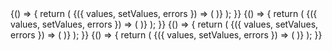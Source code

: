 
<Meta title="Expenses/PayoutMethodForm" component={PayoutMethodForm} />

<Canvas>
  <Story name="New payout method (PayPal)">
    {() => {
      return (
        <Formik validate={validatePayoutMethod} initialValues={{ type: 'PAYPAL', data: { email: '' } }}>
          {({ values, setValues, errors }) => (
            <PayoutMethodForm payoutMethod={values} onChange={setValues} errors={errors} />
          )}
        </Formik>
      );
    }}
  </Story>
</Canvas>

<Canvas>
  <Story name="New payout method (Other)">
    {() => {
      return (
        <Formik validate={validatePayoutMethod} initialValues={{ type: 'OTHER', data: { content: '' } }}>
          {({ values, setValues, errors }) => (
            <PayoutMethodForm payoutMethod={values} onChange={setValues} errors={errors} />
          )}
        </Formik>
      );
    }}
  </Story>
</Canvas>

<Canvas>
  <Story name="Edit Payout method (PayPal)">
    {() => {
      return (
        <Formik validate={validatePayoutMethod} initialValues={payoutMethodPaypal}>
          {({ values, setValues, errors }) => (
            <PayoutMethodForm payoutMethod={values} onChange={setValues} errors={errors} />
          )}
        </Formik>
      );
    }}
  </Story>
</Canvas>

<Canvas>
  <Story name="Edit Payout method (Other)">
    {() => {
      return (
        <Formik validate={validatePayoutMethod} initialValues={payoutMethodOther}>
          {({ values, setValues, errors }) => (
            <PayoutMethodForm payoutMethod={values} onChange={setValues} errors={errors} />
          )}
        </Formik>
      );
    }}
  </Story>
</Canvas>
